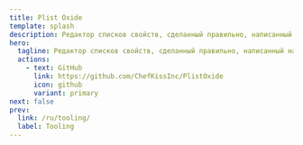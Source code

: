 ---
title: Plist Oxide
template: splash
description: Редактор списков свойств, сделанный правильно, написанный на Rust.
hero:
  tagline: Редактор списков свойств, сделанный правильно, написанный на Rust.
  actions:
    - text: GitHub
      link: https://github.com/ChefKissInc/PlistOxide
      icon: github
      variant: primary
next: false
prev:
  link: /ru/tooling/
  label: Tooling
---
